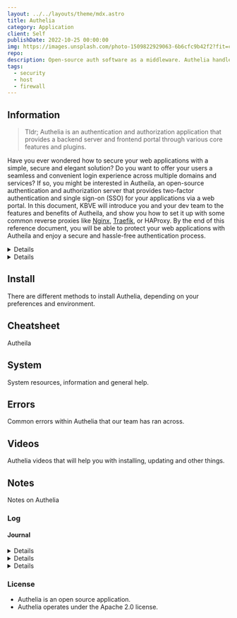 ```yaml
---
layout: ../../layouts/theme/mdx.astro
title: Authelia
category: Application
client: Self
publishDate: 2022-10-25 00:00:00
img: https://images.unsplash.com/photo-1509822929063-6b6cfc9b42f2?fit=crop&w=1400&h=700&q=75
repo:
description: Open-source auth software as a middleware. Authelia handles the authentication and authorization of the user/entity, allowing to secure access outside the scope of the application and provides a unique firewall-like access terminal.
tags:
  - security
  - host
  - firewall
---
```




## Information

> Tldr; Authelia is an authentication and authorization application that provides a backend server and frontend portal through various core features and plugins.

Have you ever wondered how to secure your web applications with a simple, secure and elegant solution?
Do you want to offer your users a seamless and convenient login experience across multiple domains and services?
If so, you might be interested in Autheila, an open-source authentication and authorization server that provides two-factor authentication and single sign-on (SSO) for your applications via a web portal.
In this document, KBVE will introduce you and your dev team to the features and benefits of Autheila, and show you how to set it up with some common reverse proxies like [Nginx](https://kbve.com/application/nginx), [Traefik](https://kbve.com/application/traefik), or HAProxy.
By the end of this reference document, you will be able to protect your web applications with Autheila and enjoy a secure and hassle-free authentication process.

<Details data="Metaphor for Autheila">

### Metaphor

Autheila is a gatekeeper!
Autheila acts as a gatekeeper for your web applications, allowing or denying access based on your authentication and authorization policies.
It also provides a single key for your users to unlock multiple gates, saving them time and hassle.
Autheila is like a smart and reliable gatekeeper that keeps your web applications safe and user-friendly.

</Details>

<Details data="Autheila for a 5yr old!">
### 5

Imagine you have a lot of toys that you like to play with on different websites.
Some of them are your own toys, and some of them are shared with your friends.
You do not want anyone else to take or break your toys, so you need a way to keep them safe.
Autheila is like a special friend who helps you do that.
Autheila asks you for your name and a secret code every time you want to play with your toys.
Sometimes, Autheila also asks you for another secret code that only you know or have.
This way, Autheila makes sure that it is really you and not someone else who wants to play with your toys.
Autheila also remembers your name and secret codes for all the websites, so you don’t have to type them again and again.
You just have to tell Autheila once, and then you can play with any toy you want.
Autheila is like a smart and helpful friend who protects your toys and makes it easy for you to play with them.

</Details>

## Install

There are different methods to install Authelia, depending on your preferences and environment.


## Cheatsheet

Autheila

## System

System resources, information and general help.


## Errors

Common errors within Authelia that our team has ran across.


## Videos

Authelia videos that will help you with installing, updating and other things.



## Notes

Notes on Authelia

### Log

#### Journal

<Details data="2023-04-15">Added a test case for the tab system. Looking to see if there might be any other issues when building out the system.</Details>
<Details data="2023-04-11">Added a quick details component to make the page a bit less clustered</Details>
<Details data="2023-04-10">General Authelia information and concepts.</Details>

### License

- Authelia is an open source application.
- Authelia operates under the Apache 2.0 license.

<N ns="ads" template="mdx2" id="ezoic" />
